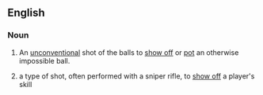 {{also|trickshot}}
==English==

===Noun===
{{en-noun}}

# {{lb|en|snooker}} An [[unconventional]] shot of the balls to [[show off]] or [[pot]] an otherwise impossible ball.
# {{lb|en|video games}} a type of shot, often performed with a sniper rifle, to [[show off]] a player's skill